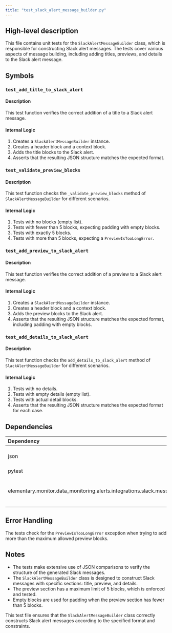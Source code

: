 ```yaml
---
title: "test_slack_alert_message_builder.py"
---
```


## High-level description
This file contains unit tests for the `SlackAlertMessageBuilder` class, which is responsible for constructing Slack alert messages. The tests cover various aspects of message building, including adding titles, previews, and details to the Slack alert message.

## Symbols

### `test_add_title_to_slack_alert`
#### Description
This test function verifies the correct addition of a title to a Slack alert message.

#### Internal Logic
1. Creates a `SlackAlertMessageBuilder` instance.
2. Creates a header block and a context block.
3. Adds the title blocks to the Slack alert.
4. Asserts that the resulting JSON structure matches the expected format.

### `test_validate_preview_blocks`
#### Description
This test function checks the `_validate_preview_blocks` method of `SlackAlertMessageBuilder` for different scenarios.

#### Internal Logic
1. Tests with no blocks (empty list).
2. Tests with fewer than 5 blocks, expecting padding with empty blocks.
3. Tests with exactly 5 blocks.
4. Tests with more than 5 blocks, expecting a `PreviewIsTooLongError`.

### `test_add_preview_to_slack_alert`
#### Description
This test function verifies the correct addition of a preview to a Slack alert message.

#### Internal Logic
1. Creates a `SlackAlertMessageBuilder` instance.
2. Creates a header block and a context block.
3. Adds the preview blocks to the Slack alert.
4. Asserts that the resulting JSON structure matches the expected format, including padding with empty blocks.

### `test_add_details_to_slack_alert`
#### Description
This test function checks the `add_details_to_slack_alert` method of `SlackAlertMessageBuilder` for different scenarios.

#### Internal Logic
1. Tests with no details.
2. Tests with empty details (empty list).
3. Tests with actual detail blocks.
4. Asserts that the resulting JSON structure matches the expected format for each case.

## Dependencies
| Dependency | Purpose |
|:-----------|:--------|
| json | Used for JSON serialization and comparison |
| pytest | Testing framework |
| elementary.monitor.data_monitoring.alerts.integrations.slack.message_builder | Contains the `SlackAlertMessageBuilder` and `PreviewIsTooLongError` classes |

## Error Handling
The tests check for the `PreviewIsTooLongError` exception when trying to add more than the maximum allowed preview blocks.

## Notes
- The tests make extensive use of JSON comparisons to verify the structure of the generated Slack messages.
- The `SlackAlertMessageBuilder` class is designed to construct Slack messages with specific sections: title, preview, and details.
- The preview section has a maximum limit of 5 blocks, which is enforced and tested.
- Empty blocks are used for padding when the preview section has fewer than 5 blocks.

This test file ensures that the `SlackAlertMessageBuilder` class correctly constructs Slack alert messages according to the specified format and constraints.